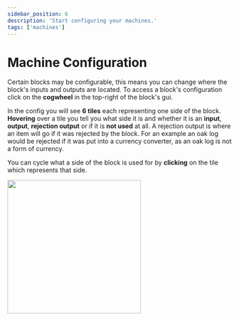```yaml
---
sidebar_position: 6
description: 'Start configuring your machines.'
tags: ['machines']
---
```



# Machine Configuration

Certain blocks may be configurable, this means you can change where the block's inputs and outputs are located.
To access a block's configuration click on the **cogwheel** in the top-right of the block's gui.

In the config you will see **6 tiles** each representing one side of the block.
**Hovering** over a tile you tell you what side it is and whether it is an **input**, **output**, **rejection output** or if it is **not used** at all.
A rejection output is where an item will go if it was rejected by the block.
For an example an oak log would be rejected if it was put into a currency converter, as an oak log is not a form of currency.

You can cycle what a side of the block is used for by **clicking** on the tile which represents that side.

<img
	src={gui}
	width="300"
/>
